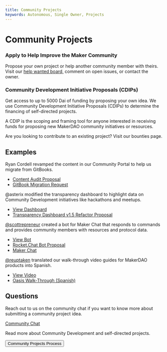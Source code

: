 ```yaml
---
title: Community Projects
keywords: Autonomous, Single Owner, Projects
---
```


# Community Projects

### Apply to Help Improve the Maker Community

Propose your own project or help another community member with theirs. Visit our [help wanted board,](https://github.com/makerdao/community/projects/2?card_filter_query=label%3A%22help+wanted%22) comment on open issues, or contact the owner.

### Community Development Initiative Proposals (CDIPs)

Get access to up to 5000 Dai of funding by proposing your own idea. We use Community Development Initiative Proposals (CDIPs) to determine the financing of self-directed projects.

A CDIP is the scoping and framing tool for anyone interested in receiving funds for proposing new MakerDAO community initiatives or resources.

<Callout icon="question" secondary>

Are you looking to contribute to an existing project? Visit our <Link to="/work-with-us/bounties/index.mdx">bounties page.</Link>

</Callout>

<List>

## Examples

<Tout>

<Box>

Ryan Cordell revamped the content in our Community Portal to help us migrate from GitBooks.
- [Content Audit Proposal](https://github.com/makerdao/community/issues/543)
- [GitBook Migration Request](https://github.com/makerdao/community/issues/225)

</Box>

<Box>

@asterix modified the transparency dashboard to highlight data on Community Development initiatives like hackathons and meetups.
- [View Dashboard](https://grants.makerdao.com/)
- [Transparency Dashboard v1.5 Refactor Proposal](https://github.com/makerdao/community/issues/463)

</Box>

<Box>

[@scottrepreneur](https://forum.makerdao.com/u/scottrepreneur) created a bot for Maker Chat that responds to commands and provides community members with resources and protocol data.
- [View Bot](https://chat.makerdao.com/channel/chakachat)
- [Rocket.Chat Bot Proposal](https://github.com/makerdao/community/issues/412)
- [Maker Chat](https://chat.makerdao.com/)

</Box>

<Box>

[@reuptaken](https://forum.makerdao.com/u/reuptaken/summary) translated our walk-through video guides for MakerDAO products into Spanish.
- [View Video](https://www.youtube.com/watch?v=qsT7fAJi2Y8&feature=youtu.be)
- [Oasis Walk-Through (Spanish)](https://github.com/makerdao/community/issues/499)

</Box>

</Tout>

</List>

## Questions

Reach out to us on the community chat if you want to know more about submitting a community project idea.

[Community Chat](https://chat.makerdao.com/channel/community-development)

<Tout image>

<Box>

Read more about Community Development and self-directed projects.

<Aligner center>

<Button to="/funding/community-projects/community-projects-process/">
  Community Projects Process
</Button>

</Aligner>

</Box>

</Tout>
